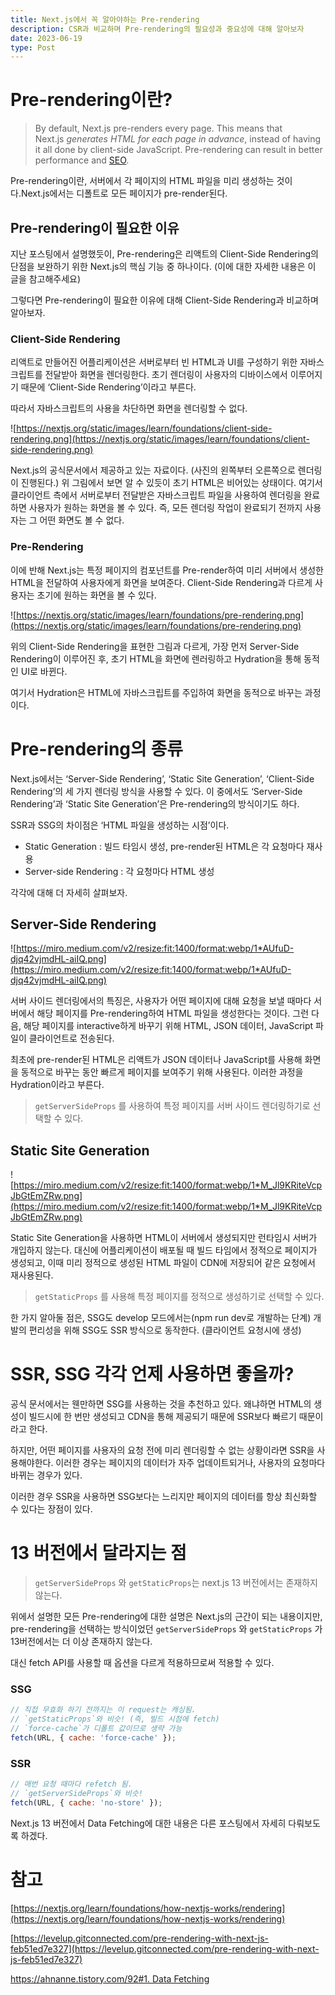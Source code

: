 ```yaml
---
title: Next.js에서 꼭 알아야하는 Pre-rendering
description: CSR과 비교하며 Pre-rendering의 필요성과 중요성에 대해 알아보자
date: 2023-06-19
type: Post
---
```


# Pre-rendering이란?

> By default, Next.js pre-renders every page. This means that Next.js *generates HTML for each page in advance*, instead of having it all done by client-side JavaScript. Pre-rendering can result in better performance and [SEO](https://en.wikipedia.org/wiki/Search_engine_optimization).

Pre-rendering이란, 서버에서 각 페이지의 HTML 파일을 미리 생성하는 것이다.Next.js에서는 디폴트로 모든 페이지가 pre-render된다.

## Pre-rendering이 필요한 이유

지난 포스팅에서 설명했듯이, Pre-rendering은 리액트의 Client-Side Rendering의 단점을 보완하기 위한 Next.js의 핵심 기능 중 하나이다. (이에 대한 자세한 내용은 이 글을 참고해주세요)

그렇다면 Pre-rendering이 필요한 이유에 대해 Client-Side Rendering과 비교하며 알아보자.

### Client-Side Rendering

리액트로 만들어진 어플리케이션은 서버로부터 빈 HTML과 UI를 구성하기 위한 자바스크립트를 전달받아 화면을 렌더링한다. 초기 렌더링이 사용자의 디바이스에서 이루어지기 때문에 ‘Client-Side Rendering’이라고 부른다.

따라서 자바스크립트의 사용을 차단하면 화면을 렌더링할 수 없다.

![https://nextjs.org/static/images/learn/foundations/client-side-rendering.png](https://nextjs.org/static/images/learn/foundations/client-side-rendering.png)

Next.js의 공식문서에서 제공하고 있는 자료이다. (사진의 왼쪽부터 오른쪽으로 렌더링이 진행된다.)
위 그림에서 보면 알 수 있듯이 초기 HTML은 비어있는 상태이다. 여기서 클라이언트 측에서 서버로부터 전달받은 자바스크립트 파일을 사용하여 렌더링을 완료하면 사용자가 원하는 화면을 볼 수 있다. 즉, 모든 렌더링 작업이 완료되기 전까지 사용자는 그 어떤 화면도 볼 수 없다.

### Pre-Rendering

이에 반해 Next.js는 특정 페이지의 컴포넌트를 Pre-render하여 미리 서버에서 생성한 HTML을 전달하여 사용자에게 화면을 보여준다. Client-Side Rendering과 다르게 사용자는 초기에 원하는 화면을 볼 수 있다.

![https://nextjs.org/static/images/learn/foundations/pre-rendering.png](https://nextjs.org/static/images/learn/foundations/pre-rendering.png)

위의 Client-Side Rendering을 표현한 그림과 다르게, 가장 먼저 Server-Side Rendering이 이루어진 후, 초기 HTML을 화면에 렌러링하고 Hydration을 통해 동적인 UI로 바뀐다.

여기서 Hydration은 HTML에 자바스크립트를 주입하여 화면을 동적으로 바꾸는 과정이다.

# Pre-rendering의 종류

Next.js에서는 ‘Server-Side Rendering’, ‘Static Site Generation’, ‘Client-Side Rendering’의 세 가지 렌더링 방식을 사용할 수 있다. 이 중에서도 ‘Server-Side Rendering’과 ‘Static Site Generation’은 Pre-rendering의 방식이기도 하다.

SSR과 SSG의 차이점은 ‘HTML 파일을 생성하는 시점’이다.

- Static Generation : 빌드 타임시 생성, pre-render된 HTML은 각 요청마다 재사용
- Server-side Rendering : 각 요청마다 HTML 생성

각각에 대해 더 자세히 살펴보자.

## Server-Side Rendering

![https://miro.medium.com/v2/resize:fit:1400/format:webp/1*AUfuD-djq42vjmdHL-aiIQ.png](https://miro.medium.com/v2/resize:fit:1400/format:webp/1*AUfuD-djq42vjmdHL-aiIQ.png)

서버 사이드 렌더링에서의 특징은, 사용자가 어떤 페이지에 대해 요청을 보낼 때마다 서버에서 해당 페이지를 Pre-rendering하여 HTML 파일을 생성한다는 것이다. 그런 다음, 해당 페이지를 interactive하게 바꾸기 위해 HTML, JSON 데이터, JavaScript 파일이 클라이언트로 전송된다.

최초에 pre-render된 HTML은 리액트가 JSON 데이터나 JavaScript를 사용해 화면을 동적으로 바꾸는 동안 빠르게 페이지를 보여주기 위해 사용된다. 이러한 과정을 Hydration이라고 부른다.

> `getServerSideProps` 를 사용하여 특정 페이지를 서버 사이드 렌더링하기로 선택할 수 있다.

## Static Site Generation

![https://miro.medium.com/v2/resize:fit:1400/format:webp/1*M_Jl9KRiteVcpJbGtEmZRw.png](https://miro.medium.com/v2/resize:fit:1400/format:webp/1*M_Jl9KRiteVcpJbGtEmZRw.png)

Static Site Generation을 사용하면 HTML이 서버에서 생성되지만 런타임시 서버가 개입하지 않는다. 대신에 어플리케이션이 배포될 때 빌드 타임에서 정적으로 페이지가 생성되고, 이때 미리 정적으로 생성된 HTML 파일이 CDN에 저장되어 같은 요청에서 재사용된다.

> `getStaticProps` 를 사용해 특정 페이지를 정적으로 생성하기로 선택할 수 있다.

한 가지 알아둘 점은, SSG도 develop 모드에서는(npm run dev로 개발하는 단계) 개발의 편리성을 위해 SSG도 SSR 방식으로 동작한다. (클라이언트 요청시에 생성)

# SSR, SSG 각각 언제 사용하면 좋을까?

공식 문서에서는 웬만하면 SSG를 사용하는 것을 추천하고 있다. 왜냐하면 HTML의 생성이 빌드시에 한 번만 생성되고 CDN을 통해 제공되기 때문에 SSR보다 빠르기 때문이라고 한다.

하지만, 어떤 페이지를 사용자의 요청 전에 미리 렌더링할 수 없는 상황이라면 SSR을 사용해야한다. 이러한 경우는 페이지의 데이터가 자주 업데이트되거나, 사용자의 요청마다 바뀌는 경우가 있다.

이러한 경우 SSR을 사용하면 SSG보다는 느리지만 페이지의 데이터를 항상 최신화할 수 있다는 장점이 있다.

# 13 버전에서 달라지는 점

> `getServerSideProps` 와 `getStaticProps`는 next.js 13 버전에서는 존재하지 않는다.

위에서 설명한 모든 Pre-rendering에 대한 설명은 Next.js의 근간이 되는 내용이지만, pre-rendering을 선택하는 방식이었던 `getServerSideProps` 와 `getStaticProps` 가 13버전에서는 더 이상 존재하지 않는다.

대신 fetch API를 사용할 때 옵션을 다르게 적용하므로써 적용할 수 있다.

### SSG

```jsx
// 직접 무효화 하기 전까지는 이 request는 캐싱됨.
// `getStaticProps`와 비슷! (즉, 빌드 시점에 fetch)
// `force-cache`가 디폴트 값이므로 생략 가능
fetch(URL, { cache: 'force-cache' });
```

### SSR

```jsx
// 매번 요청 때마다 refetch 됨.
// `getServerSideProps`와 비슷!
fetch(URL, { cache: 'no-store' });
```

Next.js 13 버전에서 Data Fetching에 대한 내용은 다른 포스팅에서 자세히 다뤄보도록 하겠다.

# 참고

[https://nextjs.org/learn/foundations/how-nextjs-works/rendering](https://nextjs.org/learn/foundations/how-nextjs-works/rendering)

[https://levelup.gitconnected.com/pre-rendering-with-next-js-feb51ed7e327](https://levelup.gitconnected.com/pre-rendering-with-next-js-feb51ed7e327)

[https://ahnanne.tistory.com/92#1. Data Fetching](https://ahnanne.tistory.com/92#1.%20Data%20Fetching)
